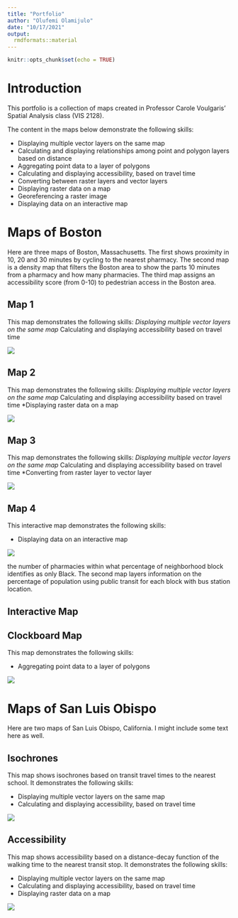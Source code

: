 ```yaml
---
title: "Portfolio"
author: "Olufemi Olamijulo"
date: "10/17/2021"
output: 
  rmdformats::material
---
```


```r
knitr::opts_chunk$set(echo = TRUE)
```

# Introduction

This portfolio is a collection of maps created in Professor Carole Voulgaris' Spatial Analysis class (VIS 2128).

The content in the maps below demonstrate the following skills:

* Displaying multiple vector layers on the same map
* Calculating and displaying relationships among point and polygon layers based on distance
* Aggregating point data to a layer of polygons
* Calculating and displaying accessibility, based on travel time
* Converting between raster layers and vector layers
* Displaying raster data on a map
* Georeferencing a raster image
* Displaying data on an interactive map

# Maps of Boston
Here are three maps of Boston, Massachusetts. The first shows proximity in 10, 20 and 30 minutes by cycling to the nearest pharmacy. The second map is a density map that filters the Boston area to show the parts 10 minutes from a pharmacy and how many pharmacies.
The third map assigns an accessibility score (from 0-10) to pedestrian access in the Boston area.

## Map 1
This map demonstrates the following skills:
*Displaying multiple vector layers on the same map
*Calculating and displaying accessibility based on travel time

[![](thumbnails/001.png)](https://femiolamijulo.github.io/my-portfolio/fullsize/001.png){target="_blank"}

## Map 2
This map demonstrates the following skills:
*Displaying multiple vector layers on the same map
*Calculating and displaying accessibility based on travel time
*Displaying raster data on a map


[![](thumbnails/002.png)](https://femiolamijulo.github.io/my-portfolio/fullsize/002.png){target="_blank"}

## Map 3
This map demonstrates the following skills:
*Displaying multiple vector layers on the same map
*Calculating and displaying accessibility based on travel time
*Converting from raster layer to vector layer

[![](thumbnails/003.png)](https://femiolamijulo.github.io/my-portfolio/fullsize/003.png){target="_blank"}

## Map 4
This interactive map demonstrates the following skills: 

* Displaying data on an interactive map


[![](thumbnails/004.png)](https://c-voulgaris.github.io/portfolio_examples/fullsize/inter_black.html){target="_blank"}



the number of pharmacies within what percentage of neighborhood block identifies as only Black. The second map layers information on the percentage of population using public transit for each block with bus station location.

## Interactive Map


## Clockboard Map
This map demonstrates the following skills:

* Aggregating point data to a layer of polygons

[![](thumbnails/clockboard.jpg)](https://c-voulgaris.github.io/portfolio_examples/fullsize/clockboard.pdf){target="_blank"}

# Maps of San Luis Obispo
Here are two maps of San Luis Obispo, California. I might include some text here as well.

## Isochrones
This map shows isochrones based on transit travel times to the nearest school. It demonstrates the following skills:

* Displaying multiple vector layers on the same map
* Calculating and displaying accessibility, based on travel time

[![](thumbnails/SLO_isochrone.png)](https://c-voulgaris.github.io/portfolio_examples/fullsize/SLO_schools.pdf){target="_blank"}

## Accessibility
This map shows accessibility based on a distance-decay function of the walking time to the nearest transit stop. It demonstrates the following skills:

* Displaying multiple vector layers on the same map
* Calculating and displaying accessibility, based on travel time
* Displaying raster data on a map

[![](thumbnails/SLO_raster.png)](https://c-voulgaris.github.io/portfolio_examples/fullsize/SLO_transit.pdf){target="_blank"}
